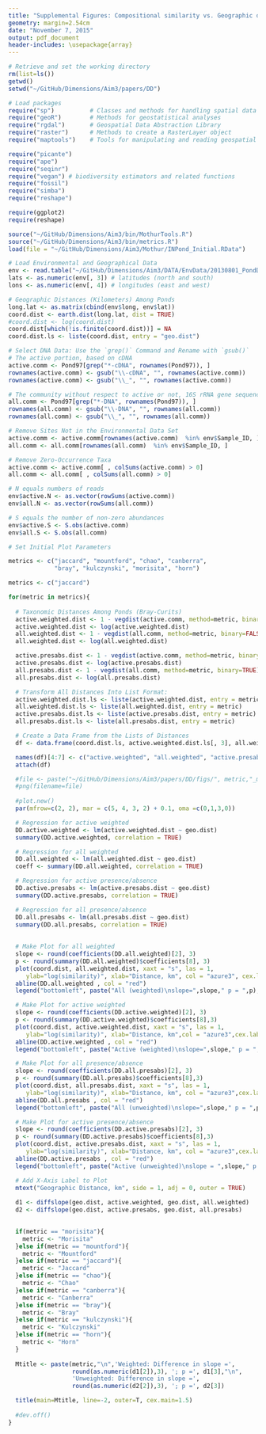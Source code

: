 ```yaml
---
title: "Supplemental Figures: Compositional similarity vs. Geographic distance"
geometry: margin=2.54cm
date: "November 7, 2015"
output: pdf_document
header-includes: \usepackage{array}
---
```


```r
# Retrieve and set the working directory
rm(list=ls())
getwd()
setwd("~/GitHub/Dimensions/Aim3/papers/DD")
```


```r
# Load packages
require("sp")          # Classes and methods for handling spatial data
require("geoR")        # Methods for geostatistical analyses
require("rgdal")       # Geospatial Data Abstraction Library
require("raster")      # Methods to create a RasterLayer object
require("maptools")    # Tools for manipulating and reading geospatial data

require("picante")
require("ape")
require("seqinr")
require("vegan") # biodiversity estimators and related functions
require("fossil")
require("simba")
require("reshape")

require(ggplot2)
require(reshape)

source("~/GitHub/Dimensions/Aim3/bin/MothurTools.R")
source("~/GitHub/Dimensions/Aim3/bin/metrics.R")
load(file = "~/GitHub/Dimensions/Aim3/Mothur/INPond_Initial.RData")
```


```r
# Load Environmental and Geographical Data
env <- read.table("~/GitHub/Dimensions/Aim3/DATA/EnvData/20130801_PondDataMod.csv", sep = ",", header = TRUE)
lats <- as.numeric(env[, 3]) # latitudes (north and south)
lons <- as.numeric(env[, 4]) # longitudes (east and west)

# Geographic Distances (Kilometers) Among Ponds
long.lat <- as.matrix(cbind(env$long, env$lat))
coord.dist <- earth.dist(long.lat, dist = TRUE)
#coord.dist <- log(coord.dist)
coord.dist[which(!is.finite(coord.dist))] = NA
coord.dist.ls <- liste(coord.dist, entry = "geo.dist")

# Select DNA Data: Use the `grep()` Command and Rename with `gsub()`
# The active portion, based on cDNA 
active.comm <- Pond97[grep("*-cDNA", rownames(Pond97)), ]
rownames(active.comm) <- gsub("\\-cDNA", "", rownames(active.comm))
rownames(active.comm) <- gsub("\\_", "", rownames(active.comm))

# The community without respect to active or not, 16S rRNA gene sequences
all.comm <- Pond97[grep("*-DNA", rownames(Pond97)), ]
rownames(all.comm) <- gsub("\\-DNA", "", rownames(all.comm))
rownames(all.comm) <- gsub("\\_", "", rownames(all.comm))

# Remove Sites Not in the Environmental Data Set
active.comm <- active.comm[rownames(active.comm)  %in% env$Sample_ID, ]
all.comm <- all.comm[rownames(all.comm)  %in% env$Sample_ID, ]

# Remove Zero-Occurrence Taxa 
active.comm <- active.comm[ , colSums(active.comm) > 0]
all.comm <- all.comm[ , colSums(all.comm) > 0]

# N equals numbers of reads
env$active.N <- as.vector(rowSums(active.comm)) 
env$all.N <- as.vector(rowSums(all.comm))

# S equals the number of non-zero abundances
env$active.S <- S.obs(active.comm)
env$all.S <- S.obs(all.comm)
```



```r
# Set Initial Plot Parameters

metrics <- c("jaccard", "mountford", "chao", "canberra", 
             "bray", "kulczynski", "morisita", "horn")

metrics <- c("jaccard")

for(metric in metrics){ 
  
  # Taxonomic Distances Among Ponds (Bray-Curits)
  active.weighted.dist <- 1 - vegdist(active.comm, method=metric, binary=FALSE) 
  active.weighted.dist <- log(active.weighted.dist)
  all.weighted.dist <- 1 - vegdist(all.comm, method=metric, binary=FALSE)
  all.weighted.dist <- log(all.weighted.dist)

  active.presabs.dist <- 1 - vegdist(active.comm, method=metric, binary=TRUE) 
  active.presabs.dist <- log(active.presabs.dist)
  all.presabs.dist <- 1 - vegdist(all.comm, method=metric, binary=TRUE)
  all.presabs.dist <- log(all.presabs.dist)

  # Transform All Distances Into List Format:
  active.weighted.dist.ls <- liste(active.weighted.dist, entry = metric)
  all.weighted.dist.ls <- liste(all.weighted.dist, entry = metric)
  active.presabs.dist.ls <- liste(active.presabs.dist, entry = metric)
  all.presabs.dist.ls <- liste(all.presabs.dist, entry = metric)

  # Create a Data Frame from the Lists of Distances
  df <- data.frame(coord.dist.ls, active.weighted.dist.ls[, 3], all.weighted.dist.ls[, 3], active.presabs.dist.ls[, 3], all.presabs.dist.ls[, 3])

  names(df)[4:7] <- c("active.weighted", "all.weighted", "active.presabs", "all.presabs")
  attach(df)

  #file <- paste("~/GitHub/Dimensions/Aim3/papers/DD/figs/", metric,"_microbes.png", sep="")
  #png(filename=file)
  
  #plot.new()
  par(mfrow=c(2, 2), mar = c(5, 4, 3, 2) + 0.1, oma =c(0,1,3,0))

  # Regression for active weighted
  DD.active.weighted <- lm(active.weighted.dist ~ geo.dist)
  summary(DD.active.weighted, correlation = TRUE)

  # Regression for all weighted
  DD.all.weighted <- lm(all.weighted.dist ~ geo.dist)
  coeff <- summary(DD.all.weighted, correlation = TRUE)

  # Regression for active presence/absence
  DD.active.presabs <- lm(active.presabs.dist ~ geo.dist)
  summary(DD.active.presabs, correlation = TRUE)

  # Regression for all presence/absence 
  DD.all.presabs <- lm(all.presabs.dist ~ geo.dist)
  summary(DD.all.presabs, correlation = TRUE)
  
  
  # Make Plot for all weighted 
  slope <- round(coefficients(DD.all.weighted)[2], 3)
  p <- round(summary(DD.all.weighted)$coefficients[8], 3)
  plot(coord.dist, all.weighted.dist, xaxt = "s", las = 1, 
     ylab="log(similarity)", xlab="Distance, km", col = "azure3", cex.lab=1.5)
  abline(DD.all.weighted , col = "red")
  legend("bottomleft", paste("All (weighted)\nslope=",slope," p = ",p), bty="n", cex=1.2)

  # Make Plot for active weighted
  slope <- round(coefficients(DD.active.weighted)[2], 3)
  p <- round(summary(DD.active.weighted)$coefficients[8],3)
  plot(coord.dist, active.weighted.dist, xaxt = "s", las = 1, 
     ylab="log(similarity)", xlab="Distance, km",col = "azure3",cex.lab=1.5)
  abline(DD.active.weighted , col = "red")
  legend("bottomleft", paste("Active (weighted)\nslope=",slope," p = ",p), bty="n", cex=1.2)

  # Make Plot for all presence/absence
  slope <- round(coefficients(DD.all.presabs)[2], 3)
  p <- round(summary(DD.all.presabs)$coefficients[8],3)
  plot(coord.dist, all.presabs.dist, xaxt = "s", las = 1, 
     ylab="log(similarity)", xlab="Distance, km", col = "azure3",cex.lab=1.5)
  abline(DD.all.presabs , col = "red")
  legend("bottomleft", paste("All (unweighted)\nslope=",slope," p = ",p), bty="n", cex=1.2)

  # Make Plot for active presence/absence
  slope <- round(coefficients(DD.active.presabs)[2], 3)
  p <- round(summary(DD.active.presabs)$coefficients[8],3)
  plot(coord.dist, active.presabs.dist, xaxt = "s", las = 1, 
     ylab="log(similarity)", xlab="Distance, km", col = "azure3",cex.lab=1.5)
  abline(DD.active.presabs , col = "red")
  legend("bottomleft", paste("Active (unweighted)\nslope = ",slope," p = ",p), bty="n", cex=1.2)

  # Add X-Axis Label to Plot
  mtext("Geographic Distance, km", side = 1, adj = 0, outer = TRUE)
  
  d1 <- diffslope(geo.dist, active.weighted, geo.dist, all.weighted)
  d2 <- diffslope(geo.dist, active.presabs, geo.dist, all.presabs)

  
  if(metric == "morisita"){
    metric <- "Morisita"
  }else if(metric == "mountford"){
    metric <- "Mountford"
  }else if(metric == "jaccard"){
    metric <- "Jaccard"
  }else if(metric == "chao"){
    metric <- "Chao"
  }else if(metric == "canberra"){
    metric <- "Canberra"
  }else if(metric == "bray"){
    metric <- "Bray"
  }else if(metric == "kulczynski"){
    metric <- "Kulczynski"
  }else if(metric == "horn"){
    metric <- "Horn"
  }
  
  Mtitle <- paste(metric,"\n",'Weighted: Difference in slope =', 
                  round(as.numeric(d1[2]),3), '; p =', d1[3],"\n",
                  'Unweighted: Difference in slope =', 
                  round(as.numeric(d2[2]),3), '; p =', d2[3])

  title(main=Mtitle, line=-2, outer=T, cex.main=1.5)
  
  #dev.off()
}
```
